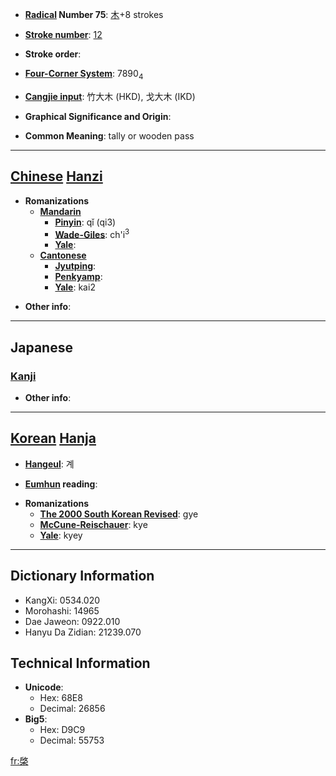* '''[[Wiktionary:Chinese radical index| Radical]] Number 75''': [[Wiktionary:Chinese radical index 木|木]]+8 strokes

* '''[[Wiktionary:Chinese total strokes index|Stroke number]]''': [[Wiktionary:Chinese total strokes index 12|12]]

* '''Stroke order''': 

* '''[[Wiktionary:Chinese four corner index|Four-Corner System]]''': 7890<sub>4</sub>

* '''[[Wiktionary:Chinese Cangjie index|Cangjie input]]''': 竹大木 (HKD), 戈大木 (IKD)

* '''Graphical Significance and Origin''': 

* '''Common Meaning''': tally or wooden pass

----

== [[Chinese]] [[Hanzi]] ==

* '''Romanizations'''
** '''[[Mandarin]]'''
*** '''[[Pinyin]]''': qǐ (qi3)
*** '''[[Wade-Giles]]''': ch'i<sup>3</sup>
*** '''[[Yale]]''': 
** '''[[Cantonese]]'''
*** '''[[Jyutping]]''':
*** '''[[Penkyamp]]''': 
*** '''[[Yale]]''': kai2

* '''Other info''': 

----

==Japanese==
===[[Kanji]]===
{{kanji|on readings=[[けい]] (kei), [[けん]] (ken)
|kun readings=[[てがた]] (tegata)
}}

* '''Other info''':  

----

== [[Korean]] [[Hanja]] ==

* '''[[Hangeul]]''': 계

* '''[[Eumhun]] reading''': 

* '''Romanizations'''
** '''[[The 2000 South Korean Revised Romanization|The 2000 South Korean Revised]]''': gye
** '''[[McCune-Reischauer]]''': kye
** '''[[Yale]]''': kyey

----

== Dictionary Information ==

* KangXi: 0534.020
* Morohashi: 14965
* Dae Jaweon: 0922.010
* Hanyu Da Zidian: 21239.070

== Technical Information ==

* '''Unicode''':
** Hex: 68E8
** Decimal: 26856
* '''Big5''':
** Hex: D9C9
** Decimal: 55753

[[fr:棨]]